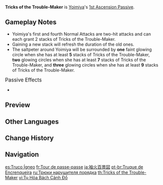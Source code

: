 {{Talent Infobox
|image         = Talent Tricks of the Trouble-Maker.png
|character     = Yoimiya
|type          = 1st Ascension Passive
|info          = During [[Niwabi Fire-Dance]], shots from [[Firework Flare-Up|Yoimiya's Normal Attack]] will increase her {{Color|Pyro DMG Bonus}} by 2% on hit. This effect lasts for 3s and can have a maximum of 10 stacks.
|utility1      = Pyro DMG Bonus
|utility2      = Effect Triggered by Normal Attack Hit
}}
'''Tricks of the Trouble-Maker''' is [[Yoimiya]]'s [[1st Ascension Passive]].

==Gameplay Notes==
* Yoimiya's first and fourth Normal Attacks are two-hit attacks and can each grant 2 stacks of Tricks of the Trouble-Maker.
* Gaining a new stack will refresh the duration of the old ones.
* The saltpeter around Yoimiya will be surrounded by '''one''' faint glowing circle when she has at least '''5''' stacks of Tricks of the Trouble-Maker, '''two''' glowing circles when she has at least '''7''' stacks of Tricks of the Trouble-Maker, and '''three''' glowing circles when she has at least '''9''' stacks of Tricks of the Trouble-Maker.

;<big>Passive Effects</big>
* {{Talent Note|character=Yoimiya|talent=Tricks of the Trouble-Maker|ascension|2|Summer Night's Dawn|Grants a 10% to 20% ATK buff to nearby party members, excluding Yoimiya, for 15s upon using Ryuukin Saxifrage, based on Tricks of the Trouble-Maker stacks.}}

==Preview==
{{Preview
|file    = Tricks of the Trouble-Maker Preview
}}

==Other Languages==
{{Other Languages
|en      = Tricks of the Trouble-Maker
|zhs     = 袖火百景图
|zhs_rm  = Xiù Huǒ Bǎi Jǐng Tú
|zht     = 袖火百景圖
|zht_rm  = Xiù Huǒ Bǎi Jǐng Tú
|zh_tl   = Map of Sleeve-Fire and Hundred Views
|ja      = 袖火百景図
|ja_rm   = Shuuka Hyakkeizu{{Assumed}}
|ja_tl   = Map of Sleeve-Fire and Hundred Views
|ko      = 소매불 백경도
|ko_tl   = Map of Sleeve-Fire and Hundred Views
|es      = Truco ígneo
|es_tl   = Igneous Trick
|fr      = Tour de passe-passe
|fr_tl   = {{w|Sleight of Hand}} Trick
|ru      = Трюки нарушителя порядка
|ru_tl   = Tricks of the Trouble-Maker
|th      = Tricks of the Trouble-Maker
|vi      = Tụ Hỏa Bách Cảnh Đồ
|vi_tl   = 
|de      = Unruhestifter
|de_tl   = Trouble-Maker
|id      = Tricks of the Trouble-Maker
|pt      = Truque da Encrenqueira
|pt_tl   = Trick of the Trouble-Maker
|tr      = Haylaz Muziplikler
|tr_tl   = Mischievous Pranks
|it      = Trucchi da combinaguai
|it_tl   = Trouble-Maker Tricks
}}

==Change History==
{{Change History|2.0}}
<!--
==References==
{{Reflist}}-->

==Navigation==
{{Talent Navbox|Yoimiya}}

[[es:Truco Ígneo]]
[[fr:Tour de passe-passe]]
[[ja:袖火百景図]]
[[pt-br:Truque de Encrenqueira]]
[[ru:Трюки нарушителя порядка]]
[[th:Tricks of the Trouble-Maker]]
[[vi:Tụ Hỏa Bách Cảnh Đồ]]